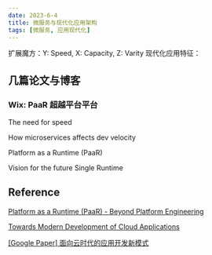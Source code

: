 ```yaml
---
date: 2023-6-4
title: 微服务与现代化应用架构
tags: [微服务, 应用现代化]
---
```


扩展魔方：Y: Speed, X: Capacity, Z: Varity
现代化应用特征：

## 几篇论文与博客

### Wix: PaaR 超越平台平台

The need for speed

How microservices affects dev velocity

Platform as a Runtime (PaaR)

Vision for the future Single Runtime

###

## Reference

[Platform as a Runtime (PaaR) - Beyond Platform Engineering](https://www.aviransplace.com/post/platform-as-a-runtime-paar-beyond-platform-engineering)

[Towards Modern Development of Cloud Applications](https://serviceweaver.dev/assets/docs/hotos23_vision_paper.pdf)

[[Google Paper] 面向云时代的应用开发新模式](https://cn.dubbo.apache.org/zh-cn/blog/2023/05/26/google-paper-%E9%9D%A2%E5%90%91%E4%BA%91%E6%97%B6%E4%BB%A3%E7%9A%84%E5%BA%94%E7%94%A8%E5%BC%80%E5%8F%91%E6%96%B0%E6%A8%A1%E5%BC%8F/)
